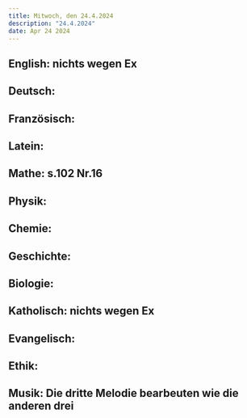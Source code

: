 ```yaml
---
title: Mitwoch, den 24.4.2024
description: "24.4.2024"
date: Apr 24 2024
---
```


## English: nichts wegen Ex
## Deutsch: 
## Französisch: 
## Latein: 
## Mathe: s.102 Nr.16
## Physik: 
## Chemie: 
## Geschichte: 
## Biologie: 
## Katholisch: nichts wegen Ex
## Evangelisch: 
## Ethik: 
## Musik: Die dritte Melodie bearbeuten wie die anderen drei